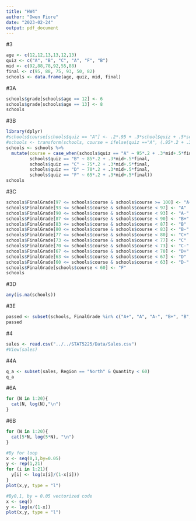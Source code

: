 ```yaml
---
title: "HW4"
author: "Owen Fiore"
date: "2023-02-24"
output: pdf_document
---
```


#3
```r
age <- c(12,12,13,13,12,13)
quiz <- c("A", "B", "C", "A", "F", "B")
mid <- c(92,88,78,92,55,88)
final <- c(95, 88, 75, 93, 50, 82)
schools <- data.frame(age, quiz, mid, final)
```

#3A
```r
schools$grade[schools$age == 12] <- 6
schools$grade[schools$age == 13] <- 8
schools
```

#3B
```r
library(dplyr)
#schools$course[schools$quiz == "A"] <- .2*.95 + .3*school$quiz + .5*schools$final
#schools <- transform(schools, course = ifelse(quiz =="A", (.95*.2 + .3*quiz), 10 ))
schools <- schools %>%
  mutate(course = case_when(schools$quiz == "A" ~ 95*.2 + .3*mid+.5*final,
         schools$quiz == "B" ~ 85*.2 + .3*mid+.5*final,
         schools$quiz == "C" ~ 75*.2 + .3*mid+.5*final,
         schools$quiz == "D" ~ 70*.2 + .3*mid+.5*final,
         schools$quiz == "F" ~ 65*.2 + .3*mid+.5*final))
schools
```

#3C
```r
schools$FinalGrade[97 <= schools$course & schools$course >= 100] <- "A+"
schools$FinalGrade[93 <= schools$course & schools$course < 97] <- "A"
schools$FinalGrade[90 <= schools$course & schools$course < 93] <- "A-"
schools$FinalGrade[87 <= schools$course & schools$course < 90] <- "B+"
schools$FinalGrade[83 <= schools$course & schools$course < 87] <- "B"
schools$FinalGrade[80 <= schools$course & schools$course < 83] <- "B-"
schools$FinalGrade[77 <= schools$course & schools$course < 80] <- "C+"
schools$FinalGrade[73 <= schools$course & schools$course < 77] <- "C"
schools$FinalGrade[70 <= schools$course & schools$course < 73] <- "C-"
schools$FinalGrade[67 <= schools$course & schools$course < 70] <- "D+"
schools$FinalGrade[63 <= schools$course & schools$course < 67] <- "D"
schools$FinalGrade[60 <= schools$course & schools$course < 63] <- "D-"
schools$FinalGrade[schools$course < 60] <- "F"
schools
```

#3D
```r
any(is.na(schools))

```

#3E
```r
passed <- subset(schools, FinalGrade %in% c("A+", "A", "A-", "B+", "B", "B-","C+", "C", "C-", "D+", "D", "D-"))
passed
```

#4
```r
sales <- read.csv("../../STAT5225/Data/Sales.csv")
#View(sales)
```

#4A
```r
q_a <- subset(sales, Region == "North" & Quantity < 60)
q_a
```


#6A
```r
for (N in 1:20){
  cat(N, log(N),"\n")
}
```

#6B
```r
for (N in 1:20){
  cat(5*N, log(5*N), "\n")
}
```
```r
#By for loop
x <- seq(0,1,by=0.05)
y <- rep(1,21)
for (i in 1:21){
  y[i] <- log(x[i]/(1-x[i]))
}
plot(x,y, type = "l")

#By0,1, by = 0.05 vectorized code
x <- seq()
y <- log(x/(1-x))
plot(x,y, type = "l")
```

